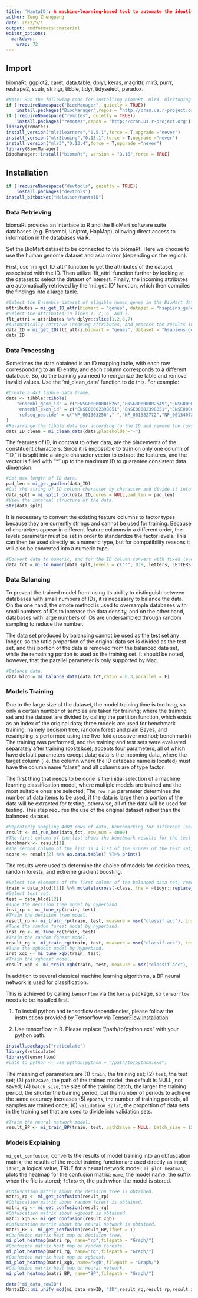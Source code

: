 ```yaml
---
title: 'MantaID': A machine-learning-based tool to automate the identification of biological database IDs
author: Zeng Zhengpeng
date: 2022/5/1
output: rmdformats::material
editor_options: 
  markdown: 
    wrap: 72
---
```


## Import

biomaRt, ggplot2, caret, data.table, dplyr, keras, magrittr, mlr3, purrr, reshape2, scutr, stringr, tibble, tidyr, tidyselect, paradox.

```R
#Note: Run the following code for installing biomaRt, mlr3, mlr3tuning packages of specific version.
if (!requireNamespace("BiocManager", quietly = TRUE))
    install.packages("BiocManager",repos = "http://cran.us.r-project.org")
if (!requireNamespace("remotes", quietly = TRUE))
    install.packages("remotes",repos = "http://cran.us.r-project.org")
library(remotes)
install_version("mlr3learners","0.5.1",force = T,upgrade ="never")
install_version("mlr3tuning","0.13.1",force = T,upgrade ="never")
install_version("mlr3","0.13.4",force = T,upgrade ="never")
library(BiocManager)
BiocManager::install("biomaRt", version = "3.16",force = TRUE)
```

## Installation

```R
if (!requireNamespace("devtools", quietly = TRUE))
    install.packages("devtools")
install_bitbucket("Molaison/MantaID")
```

### Data Retrieving

biomaRt provides an interface to R and the BioMart software suite databases (e.g. Ensembl, Uniprot, HapMap), allowing direct access to information in the databases via R.

Set the BioMart dataset to be connected to via biomaRt. Here we choose to use the human genome dataset and asia mirror (depending on the region).

First, use 'mi_get_ID_attr' function to get the attributes of the dataset associated with the ID. Then utilize 'flt_attri' function further by looking at the dataset to select the dataset of interest. Finally, the incoming attributes are automatically retrieved by the 'mi_get_ID' function, which then compiles the findings into a large table.

```R
#Select the Ensemble dataset of eligible human genes in the BioMart database.
attributes = mi_get_ID_attr(biomart = "genes", dataset = "hsapiens_gene_ensembl", mirror = "asia")
#Select the attributes in lines 1, 2, 6, and 7.
flt_attri = attributes %>% dplyr::slice(1,2,6,7)
#Automatically retrieve incoming attributes, and process the results into a long table.
data_ID = mi_get_ID(flt_attri,biomart = "genes", dataset = "hsapiens_gene_ensembl", mirror = "asia")
data_ID
```

### Data Processing

Sometimes the data obtained is an ID mapping table, with each row corresponding to an ID entity, and each column corresponds to a different database. So, do the training you need to reorganize the table and remove invalid values. Use the 'mi_clean_data' function to do this. For example:

```R
#Create a 4x3 tibble data frame.
data <- tibble::tibble(
	"ensembl_gene_id" = c("ENSG00000001626","ENSG00000002549","ENSG00000002586","ENSG00000002745"),
	'ensembl_exon_id' = c("ENSE00002398851","ENSE00002398851","ENSE00002398851","ENSE00002398851"),
	'refseq_peptide' = c("NP_001303256","-","NP_001382772","NP_001340728")
)
#Re-arrange the tibble data box according to the ID and remove the rows with "-" in the ID.
data_ID_clean = mi_clean_data(data,placeholder="-")
```

The features of ID, in contrast to other data, are the placements of the constituent characters. Since it is impossible to train on only one column of "ID," it is split into a single character vector to extract the features, and the vector is filled with "*" up to the maximum ID to guarantee consistent data dimension.

```R
#Get max length of ID data.
pad_len = mi_get_padlen(data_ID)
#Cut the string of ID column character by character and divide it into multiple columns.
data_splt = mi_split_col(data_ID,cores = NULL,pad_len = pad_len)
#View the internal structure of the data.
str(data_splt)
```

It is necessary to convert the existing feature columns to factor types because they are currently strings and cannot be used for training. Because of characters appear in different feature columns in a different order, the levels parameter must be set in order to standardize the factor levels. This can then be used directly as a numeric type, but for compatibility reasons it will also be converted into a numeric type.

```R
#Convert data to numeric, and for the ID column convert with fixed levels.
data_fct = mi_to_numer(data_splt,levels = c("*", 0:9, letters, LETTERS, "_", ".", "-", " ", "/", "\\", ":"))
```

### Data Balancing

To prevent the trained model from losing its ability to distinguish between databases with small numbers of IDs, it is necessary to balance the data. On the one hand, the smote method is used to oversample databases with small numbers of IDs to increase the data density, and on the other hand, databases with large numbers of IDs are undersampled through random sampling to reduce the number.

The data set produced by balancing cannot be used as the test set any longer, so the ratio proportion of the original data set is divided as the test set, and this portion of the data is removed from the balanced data set, while the remaining portion is used as the training set. It should be noted, however, that the parallel parameter is only supported by Mac.

```R
#Balance data.
data_blcd = mi_balance_data(data_fct,ratio = 0.3,parallel = F)
```

### Models Training

Due to the large size of the dataset, the model training time is too long, so only a certain number of samples are taken for training; where the training set and the dataset are divided by calling the partition function, which exists as an index of the original data; three models are used for benchmark training, namely decision tree, random forest and plain Bayes, and resampling is performed using the five-fold crossover method; benchmark() The training was performed, and the training and test sets were evaluated separately after training (costs&ce); accepts four parameters, all of which have default parameters except data; data is the incoming data, where the target column (i.e. the column where the ID database name is located) must have the column name "class", and all columns are of type factor.

The first thing that needs to be done is the initial selection of a machine learning classification model, where multiple models are trained and the most suitable ones are selected; The `row_num` parameter determines the number of data items to be used, if the data is large then a portion of the data will be extracted for testing, otherwise, all of the data will be used for testing. This step requires the use of the original dataset rather than the balanced dataset.

```r
#Repeatedly sampling 4000 rows of data, benchmarking for different learners, evaluating the training and test sets separately after training, and outputting a list of benchmarking results and scores for the test set.
result <- mi_run_bmr(data_fct, row_num = 4000)
#The first column of the list shows the benchmark results for the test set.
benchmark <- result[1]
#The second column of the list is a list of the scores of the test set, converting it into a table.
score <- result[2] %>% as.data.table() %T>% print()
```

The results were used to determine the choice of models for decision trees, random forests, and extreme gradient boosting.

```R
#Select the elements of the first column of the balanced data set, remove the class column, replace the missing values in the elements with 0, and use it as the training set.
train = data_blcd[[1]] %>% mutate(across(-class,.fns = ~tidyr::replace_na(.x,0))) %>% dplyr::slice(sample(nrow(data_blcd[[1]]), 2000), preserve = TRUE) 
#Select test set.
test = data_blcd[[2]]
#Tune the decision tree model by hyperband.
inst_rp <- mi_tune_rp(train, test)
#Train the decision tree model.  
result_rp <- mi_train_rp(train, test, measure = msr("classif.acc"), instance = inst_rp[[1]])
#Tune the random forest model by hyperband.
inst_rg <- mi_tune_rg(train, test)
#Train the random forest model.  
result_rg <- mi_train_rg(train, test, measure = msr("classif.acc"), instance = inst_rg[[1]])
#Tune the xgboost model by hyperband.
inst_xgb <- mi_tune_xgb(train, test)
#Train the xgboost model.
result_xgb <- mi_train_xgb(train, test, measure = msr("classif.acc"), instance = inst_xgb[[1]])
```

In addition to several classical machine learning algorithms, a BP neural network is used for classification.

This is achieved by calling `tensorflow` via the `keras` package, so `tensorflow` needs to be installed first. 

1. To install python and tensorflow dependencies, please follow the instructions provided by Tensorflow via [TensorFlow installation](https://www.tensorflow.org/install/pip?hl=zh-cn#system-install)

2. Use tensorflow in R. Please replace "/path/to/python.exe" with your python path.

```R
install.packages("reticulate")
library(reticulate)
library(tensorflow)
#path_to_python <- use_python(python = "/path/to/python.exe")
```

The meaning of parameters are (1) `train`, the training set; (2) `test`, the test set; (3) `path2save`, the path of the trained model, the default is NULL, not saved; (4) `batch_size`, the size of the training batch, the larger the training period, the shorter the training period, but the number of periods to achieve the same accuracy increases (5) `epochs`, the number of training periods, all samples are trained once; (6) `validation_split`, the proportion of data sets in the training set that are used to divide into validation sets.

```R
#Train the neural network model.
result_BP <- mi_train_BP(train, test, path2save = NULL, batch_size = 128, epochs = 64, validation_split = 0.3)
```

### Models Explaining

`mi_get_confusion`, converts the results of model training into an obfuscation matrix; the results of the model training function are used directly as input; `ifnet`, a logical value, TRUE for a neural network model; `mi_plot_heatmap`, plots the heatmap for the confusion matrix; `name`, the model name, the suffix when the file is stored; `filepath`, the path when the model is stored.

```R
#Obfuscation matrix about the decision tree is obtained.
matri_rp <- mi_get_confusion(result_rp)
#Obfuscation matrix about random forest is obtained.
matri_rg <- mi_get_confusion(result_rg)
#Obfuscation matrix about xgboost is obtained.
matri_xgb <- mi_get_confusion(result_xgb)
#Obfuscation matrix about the neural network is obtained.
matri_BP <- mi_get_confusion(result_BP,ifnet = T)
#Confusion matrix heat map on decision tree.
mi_plot_heatmap(matri_rp, name="rp",filepath = "Graph/")
#Confusion matrix heat map on random forests.
mi_plot_heatmap(matri_rg, name="rg",filepath = "Graph/")
#Confusion matrix heat map on xgboost.
mi_plot_heatmap(matri_xgb, name="xgb",filepath = "Graph/")
#Confusion matrix heat map on neural network.
mi_plot_heatmap(matri_BP, name="BP",filepath = "Graph/")
```

```r
data("mi_data_rawID")
MantaID:::mi_unify_mod(mi_data_rawID, "ID",result_rg,result_rp,result_xgb,result_BP,c_value = 0.75, pad_len = pad_len)
```
